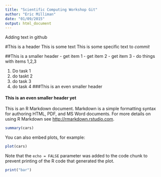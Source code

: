 ```yaml
---
title: "Scientific Computing Workshop Git"
author: "Eric Milliman"
date: "01/09/2015"
output: html_document
---
```


Adding text in github

#This is a header
This is some text
This is some specific text to *commit*

##This is a smaller header
- get item 1
- get item 2
- get item 3
- do things with items 1,2,3

1. Do task 1
1. do taskt 2
1. do task 3
1. do task 4 
###This is an even smaller header



#### This is an even smaller header yet
This is an R Markdown document. Markdown is a simple formatting syntax for authoring HTML, PDF, and MS Word documents. For more details on using R Markdown see <http://rmarkdown.rstudio.com>.

```r
summary(cars)
```

You can also embed plots, for example:

```r
plot(cars)
```

Note that the `echo = FALSE` parameter was added to the code chunk to prevent printing of the R code that generated the plot.

```r
print("bar")
```
